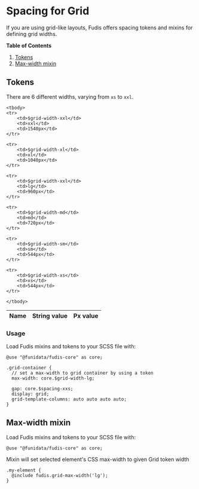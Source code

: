 
<Meta title="Foundations/Spacing/Grid" />

# Spacing for Grid

If you are using grid-like layouts, Fudis offers spacing tokens and mixins for defining grid widths.

**Table of Contents**

1. [Tokens](#tokens)
2. [Max-width mixin](#max-width-mixin)

## Tokens

There are 6 different widths, varying from `xs` to `xxl`.

<table>
    <thead>
    <tr>
        <th>Name</th>
        <th>String value</th>
        <th>Px value</th>
    </tr>
    </thead>

    <tbody>
    <tr>
        <td>$grid-width-xxl</td>
        <td>xxl</td>
        <td>1540px</td>
    </tr>

    <tr>
        <td>$grid-width-xl</td>
        <td>xl</td>
        <td>1040px</td>
    </tr>

    <tr>
        <td>$grid-width-xxl</td>
        <td>lg</td>
        <td>960px</td>
    </tr>

    <tr>
        <td>$grid-width-md</td>
        <td>md</td>
        <td>720px</td>
    </tr>

    <tr>
        <td>$grid-width-sm</td>
        <td>sm</td>
        <td>544px</td>
    </tr>

    <tr>
        <td>$grid-width-xs</td>
        <td>xs</td>
        <td>544px</td>
    </tr>

    </tbody>
</table>

### Usage

Load Fudis mixins and tokens to your SCSS file with:

```
@use "@funidata/fudis-core" as core;
```

```
.grid-container {
  // set a max-width to grid container by using a token
  max-width: core.$grid-width-lg;

  gap: core.$spacing-xxs;
  display: grid;
  grid-template-columns: auto auto auto auto;
}
```

## Max-width mixin

Load Fudis mixins and tokens to your SCSS file with:

```
@use "@funidata/fudis-core" as core;
```

Mixin will set selected element's CSS max-width to given Grid token width

```
.my-element {
  @include fudis.grid-max-width('lg');
}
```



